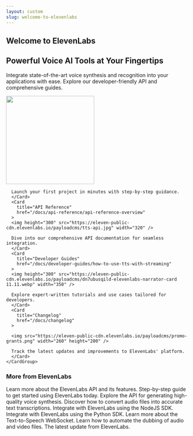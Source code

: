 ```yaml
---
layout: custom
slug: welcome-to-elevenlabs
---
```


<section id="hero">
  <h1>Welcome to ElevenLabs</h1>
  <div class="container">
    <div class="typing">
    <h2>Powerful Voice AI Tools at Your Fingertips</h2>
    </div>
    <p>Integrate state-of-the-art voice synthesis and recognition into your applications with ease. Explore our developer-friendly API and comprehensive guides.</p>
  </div>
  <div class="wave">
  <ElevenLabsWaveform color="blue"/>
  </div>
</section>

<section id="features">
  <div class="container">
    <CardGroup>
      <Card
        title="Quickstart"
        href="/docs/developer-guides/quickstart"
      >
      <img src="https://eleven-public-cdn.elevenlabs.io/payloadcms/jg7niztnfon-elevenlabs-voice-cloning-precise-control.jpg" width="240" />
      
      Launch your first project in minutes with step-by-step guidance.
      </Card>
      <Card
        title="API Reference"
        href="/docs/api-reference/api-reference-overview"
      >
      <img height="300" src="https://eleven-public-cdn.elevenlabs.io/payloadcms/tts-api.jpg" width="320" />
      
      Dive into our comprehensive API documentation for seamless integration.
      </Card>
      <Card
        title="Developer Guides"
        href="/docs/developer-guides/how-to-use-tts-with-streaming"
      >
      <img height="300" src="https://eleven-public-cdn.elevenlabs.io/payloadcms/dn7ubusqild-elevenlabs-narrator-card 11.11.webp" width="350" />
      
      Explore expert-written tutorials and use cases tailored for developers.
      </Card>
      <Card
        title="Changelog"
        href="/docs/changelog"
      >
      
      <img src="https://eleven-public-cdn.elevenlabs.io/payloadcms/promo-grants.png" width="260" height="200" />
      
      Track the latest updates and improvements to ElevenLabs' platform.
      </Card>
    </CardGroup>
  </div>
</section>

<section id="more">
  <div class="container">
    <h3>More from ElevenLabs</h3>
    <CardGroup cols={3}>
      <Card title="API Reference Overview" href="/docs/api-reference/api-reference-overview">
        Learn more about the ElevenLabs API and its features.
      </Card>
      <Card title="Create an Account" href="/docs/product/guides/creating-the-account">
        Step-by-step guide to get started using ElevenLabs today. 
      </Card>
      <Card title="Text-to-Speech API" href="/docs/api-reference/text-to-speech/convert">
        Explore the API for generating high-quality voice synthesis.
      </Card>
      <Card title="Speech-to-Speech API" href="/docs/api-reference/speech-to-speech/convert">
        Discover how to convert audio files into accurate text transcriptions.
      </Card>
      <Card title="Node SDK" href="https://github.com/elevenlabs/elevenlabs-js">
        Integrate with ElevenLabs using the NodeJS SDK. 
      </Card>
      <Card title="Python SDK" href="https://github.com/elevenlabs/elevenlabs-python">
        Integrate with ElevenLabs using the Python SDK. 
      </Card>
      <Card title="Stream Text to Speech" href="/docs/api-reference/text-to-speech/text-to-speech">
        Learn more about the Text-to-Speech WebSocket.
      </Card>
      <Card title="Dub a Video" href="/docs/developer-guides/how-to-dub-a-video">
        Learn how to automate the dubbing of audio and video files. 
      </Card>
      <Card title="Latest Update" href="/docs/changelog/2024/12/6">
        The latest update from ElevenLabs.
      </Card>
    </CardGroup>
  </div>
</section>